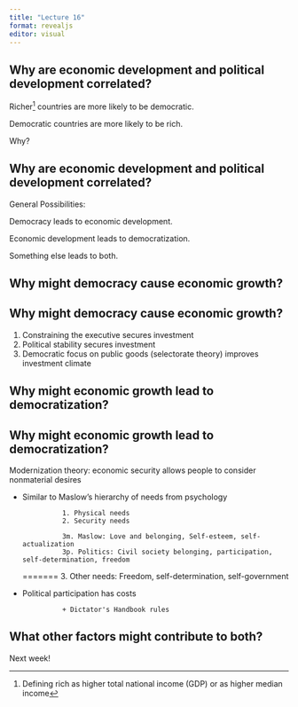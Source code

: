 ```yaml
---
title: "Lecture 16"
format: revealjs
editor: visual
---
```


## Why are economic development and political development correlated?

Richer[^1] countries are more likely to be democratic.

[^1]: Defining rich as higher total national income (GDP) or as higher median income

Democratic countries are more likely to be rich.

Why?

## Why are economic development and political development correlated?

General Possibilities:

Democracy leads to economic development.

Economic development leads to democratization.

Something else leads to both.

## Why might democracy cause economic growth?

## Why might democracy cause economic growth?

1.  Constraining the executive secures investment
2.  Political stability secures investment
3.  Democratic focus on public goods (selectorate theory) improves investment climate

## Why might economic growth lead to democratization?

## Why might economic growth lead to democratization?

Modernization theory: economic security allows people to consider nonmaterial desires

-   Similar to Maslow's hierarchy of needs from psychology

                  1. Physical needs
                  2. Security needs

                  3m. Maslow: Love and belonging, Self-esteem, self-actualization
                  3p. Politics: Civil society belonging, participation, self-determination, freedom

    ======= 3. Other needs: Freedom, self-determination, self-government

-   Political participation has costs

                  + Dictator's Handbook rules

## What other factors might contribute to both?

Next week!
